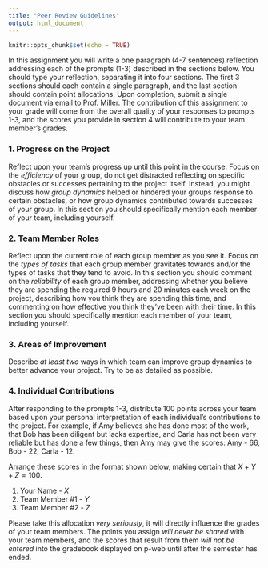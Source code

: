```yaml
---
title: "Peer Review Guidelines"
output: html_document
---
```


```r
knitr::opts_chunk$set(echo = TRUE)
```


In this assignment you will write a one paragraph (4-7 sentences) reflection addressing each of the prompts (1-3) described in the sections below.  You should type your reflection, separating it into four sections.  The first 3 sections should each contain a single paragraph, and the last section should contain point allocations.  Upon completion, submit a single document via email to Prof. Miller.  The contribution of this assignment to your grade will come from the overall quality of your responses to prompts 1-3, and the scores you provide in section 4 will contribute to your team member's grades. 

### 1. Progress on the Project

Reflect upon your team's progress up until this point in the course.  Focus on the *efficiency* of your group, do not get distracted reflecting on specific obstacles or successes pertaining to the project itself. Instead, you might discuss how *group dynamics* helped or hindered your groups response to certain obstacles, or how group dynamics contributed towards successes of your group.  In this section you should specifically mention each member of your team, including yourself.

### 2. Team Member Roles

Reflect upon the current role of each group member as you see it. Focus on the *types of tasks* that each group member gravitates towards and/or the types of tasks that they tend to avoid.  In this section you should comment on the *reliability* of each group member, addressing whether you believe they are spending the required 9 hours and 20 minutes each week on the project, describing how you think they are spending this time, and commenting on how effective you think they've been with their time.  In this section you should specifically mention each member of your team, including yourself.

### 3. Areas of Improvement

Describe *at least two* ways in which team can improve group dynamics to better advance your project. Try to be as detailed as possible.

### 4. Individual Contributions

After responding to the prompts 1-3, distribute 100 points across your team based upon your personal interpretation of each individual's contributions to the project. For example, if Amy believes she has done most of the work, that Bob has been diligent but lacks expertise, and Carla has not been very reliable but has done a few things, then Amy may give the scores: Amy - 66, Bob - 22, Carla - 12.

Arrange these scores in the format shown below, making certain that $X + Y + Z = 100$.

1) Your Name - $X$
2) Team Member #1 - $Y$
3) Team Member #2 - $Z$

Please take this allocation *very seriously*, it will directly influence the grades of your team members.  The points you assign *will never be shared* with your team members, and the scores that result from them *will not be entered* into the gradebook displayed on p-web until after the semester has ended.

